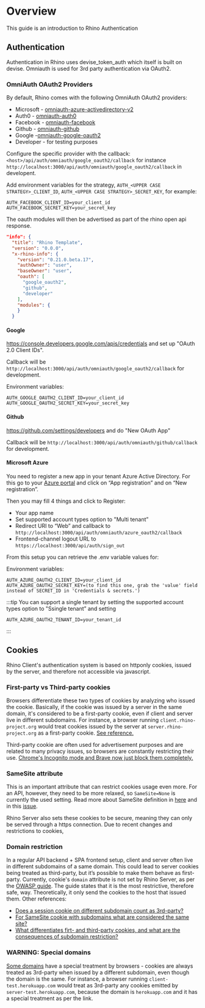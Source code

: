 # Overview

This guide is an introduction to Rhino Authentication

## Authentication

Authentication in Rhino uses devise_token_auth which itself is built on devise. Omniauth is used for 3rd party authentication via OAuth2.

### OmniAuth OAuth2 Providers

By default, Rhino comes with the following OmniAuth OAuth2 providers:

- Microsoft - [omniauth-azure-activedirectory-v2](https://github.com/RIPAGlobal/omniauth-azure-activedirectory-v2)
- Auth0 - [omniauth-auth0](https://github.com/auth0/omniauth-auth0)
- Facebook - [omniauth-facebook](https://github.com/simi/omniauth-facebook)
- Github - [omniauth-github](https://github.com/omniauth/omniauth)
- Google -[omniauth-google-oauth2](https://github.com/zquestz/omniauth-google-oauth2)
- Developer - for testing purposes

Configure the specific provider with the callback: `<host>/api/auth/omniauth/google_oauth2/callback` for instance `http://localhost:3000/api/auth/omniauth/google_oauth2/callback` in developent.

Add environment variables for the strategy, `AUTH_<UPPER CASE STRATEGY>_CLIENT_ID`, `AUTH_<UPPER CASE STRATEGY>_SECRET_KEY`, for example:

```
AUTH_FACEBOOK_CLIENT_ID=your_client_id
AUTH_FACEBOOK_SECRET_KEY=your_secret_key
```

The oauth modules will then be advertised as part of the rhino open api response.

```json
"info": {
  "title": "Rhino Template",
  "version": "0.0.0",
  "x-rhino-info": {
    "version": "0.21.0.beta.17",
    "authOwner": "user",
    "baseOwner": "user",
    "oauth": [
      "google_oauth2",
      "github",
      "developer"
    ],
    "modules": {
    }
  }
```

#### Google

https://console.developers.google.com/apis/credentials and set up "OAuth 2.0 Client IDs".

Callback will be `http://localhost:3000/api/auth/omniauth/google_oauth2/callback` for development.

Environment variables:

```
AUTH_GOOGLE_OAUTH2_CLIENT_ID=your_client_id
AUTH_GOOGLE_OAUTH2_SECRET_KEY=your_secret_key
```

#### Github

https://github.com/settings/developers and do "New OAuth App"

Callback will be `http://localhost:3000/api/auth/omniauth/github/callback` for development.

#### Microsoft Azure

You need to register a new app in your tenant Azure Active Directory. For this go to your [Azure portal](https://portal.azure.com/?quickstart=True#blade/Microsoft_AAD_IAM/ActiveDirectoryMenuBlade/RegisteredApps) and click on “App registration” and on “New registration”.

Then you may fill 4 things and click to Register:

- Your app name
- Set supported account types option to "Multi tenant”
- Redirect URI to “Web” and callback to `http://localhost:3000/api/auth/omniauth/azure_oauth2/callback`
- Frontend-channel logout URL to `https://localhost:3000/api/auth/sign_out`

From this setup you can retrieve the .env variable values for:

Environment variables:

```
AUTH_AZURE_OAUTH2_CLIENT_ID=your_client_id
AUTH_AZURE_OAUTH2_SECRET_KEY=(to find this one, grab the 'value' field instead of SECRET_ID in 'Credentials & secrets.')
```

:::tip
You can support a single tenant by setting the supported account types option to "Ssingle tenant” and setting

```
AUTH_AZURE_OAUTH2_TENANT_ID=your_tenant_id
```

:::

## Cookies

Rhino Client's authentication system is based on httponly cookies, issued by the server, and therefore not accessible via javascript.

### First-party vs Third-party cookies

Browsers differentiate these two types of cookies by analyzing who issued the cookie. Basically, if the cookie was issued by a server in the same domain, it's considered to be a first-party cookie, even if client and server live in different subdomains. For instance, a browser running `client.rhino-project.org` would treat cookies issued by the server at `server.rhino-project.org` as a first-party cookie. [See reference.](https://www.cookiepro.com/knowledge/whats-the-difference-between-first-and-third-party-cookies/#:~:text=The%20main%20differences%20between%20first,loaded%20on%20the%20publisher's%20website.)

Third-party cookie are often used for advertisement purposes and are related to many privacy issues, so browsers are constantly restricting their use. [Chrome's Incognito mode and Brave now just block them completely.](https://venturebeat.com/2020/05/19/google-chrome-83/#:~:text=In%20Incognito%20mode%2C%20Chrome%20doesn,icon%20in%20the%20address%20bar.)

### SameSite attribute

This is an important attribute that can restrict cookies usage even more. For an API, however, they need to be more relaxed, so `SameSite=None` is currently the used setting. Read more about SameSite definition in [here](https://web.dev/samesite-cookies-explained/) and in this [issue](https://github.com/google/google-api-javascript-client/issues/561).

Rhino Server also sets these cookies to be secure, meaning they can only be served through a https connection. Due to recent changes and restrictions to cookies,

### Domain restriction

In a regular API backend + SPA frontend setup, client and server often live in different subdomains of a same domain. This could lead to server cookies being treated as third-party, but it’s possible to make them behave as first-party. Currently, cookie's `domain` attribute is not set by Rhino Server, as per the [OWASP guide](https://cheatsheetseries.owasp.org/cheatsheets/Session_Management_Cheat_Sheet.html#domain-and-path-attributes). The guide states that it is the most restrictive, therefore safe, way. Theoretically, it only send the cookies to the host that issued them. Other references:

- [Does a session cookie on different subdomain count as 3rd-party?](https://stackoverflow.com/questions/10092567/does-a-session-cookie-on-different-subdomain-count-as-3rd-party)
- [For SameSite cookie with subdomains what are considered the same site?](https://security.stackexchange.com/questions/223473/for-samesite-cookie-with-subdomains-what-are-considered-the-same-site)
- [What differentiates firt- and third-party cookies, and what are the consequences of subdomain restriction?](https://helpcentre.atinternet-solutions.com/hc/en-gb/articles/360000329339-What-differentiates-first-and-third-party-cookies-and-what-are-the-consequences-of-subdomain-restriction-)

### WARNING: Special domains

[Some domains](https://chromium.googlesource.com/chromium/src/+/refs/heads/main/net/base/registry_controlled_domains/effective_tld_names.dat#12130) have a special treatment by browsers - cookies are always treated as 3rd-party when issued by a different subdomain, even though the domain is the same. For instance, a browser running `client-test.herokuapp.com` would treat as 3rd-party any cookies emitted by `server-test.herokuapp.com`, because the domain is `herokuapp.com` and it has a special treatment as per the link.
